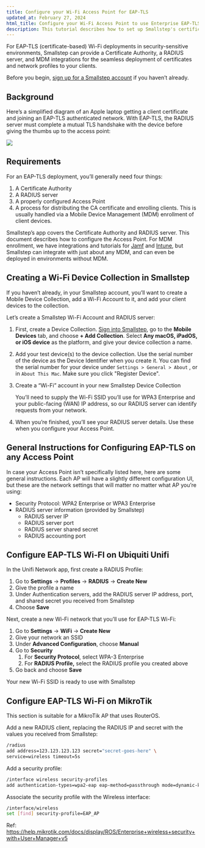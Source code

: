```yaml
---
title: Configure your Wi-Fi Access Point for EAP-TLS
updated_at: February 27, 2024
html_title: Configure your Wi-Fi Access Point to use Enterprise EAP-TLS certificate-based authentication with Smallstep
description: This tutorial describes how to set up Smallstep's certificate-based Wi-Fi on several popular Access Point models
---
```


For EAP-TLS (certificate-based) Wi-Fi deployments in security-sensitive environments, Smallstep can provide a Certificate Authority, a RADIUS server, and MDM integrations for the seamless deployment of certificates and network profiles to your clients.

Before you begin, [sign up for a Smallstep account](https://smallstep.com/signup) if you haven’t already.

## Background

Here’s a simplified diagram of an Apple laptop getting a client certificate and joining an EAP-TLS authenticated network. With EAP-TLS, the RADIUS server must complete a mutual TLS handshake with the device before giving the thumbs up to the access point:

![](/graphics/Authenticating_to_an_EAP-TLS_network.png)

## Requirements

For an EAP-TLS deployment, you’ll generally need four things:

1. A Certificate Authority
2. A RADIUS server
3. A properly configured Access Point
4. A process for distributing the CA certificate and enrolling clients. This is usually handled via a Mobile Device Management (MDM) enrollment of client devices.

Smallstep’s app covers the Certificate Authority and RADIUS server. This document describes how to configure the Access Point. For MDM enrollment, we have integrations and tutorials for [Jamf](https://smallstep.com/docs/tutorials/apple-mdm-jamf-setup-guide/) and [Intune](https://smallstep.com/docs/tutorials/intune-mdm-setup-guide/), but Smallstep can integrate with just about any MDM, and can even be deployed in environments without MDM.

## Creating a Wi-Fi Device Collection in Smallstep

If you haven’t already, in your Smallstep account, you’ll want to create a Mobile Device Collection, add a Wi-Fi Account to it, and add your client devices to the collection.

Let’s create a Smallstep Wi-Fi Account and RADIUS server:

1. First, create a Device Collection. [Sign into Smallstep](https://smallstep.com/app), go to the **Mobile Devices** tab, and choose **+ Add Collection**. Select **Any macOS, iPadOS, or iOS device** as the platform, and give your device collection a name.
2. Add your test device(s) to the device collection. Use the serial
number of the device as the Device Identifier when you create it. You
can find the serial number for your device under `Settings > General > About` , or in `About This Mac`. Make sure you click "Register Device".
3. Create a “Wi-Fi” account in your new Smallstep Device Collection
    
    You’ll need to supply the Wi-Fi SSID you’ll use for WPA3 Enterprise 
    and your public-facing (WAN) IP address, so our RADIUS server can 
    identify requests from your network.
    
4. When you’re finished, you’ll see your RADIUS server details. Use these when you configure your Access Point.

## General Instructions for Configuring EAP-TLS on any Access Point

In case your Access Point isn’t specifically listed here, here are some general instructions. Each AP will have a slightly different configuration UI, but these are the network settings that will matter no matter what AP you’re using:

- Security Protocol: WPA2 Enterprise or WPA3 Enterprise
- RADIUS server information (provided by Smallstep)
    - RADIUS server IP
    - RADIUS server port
    - RADIUS server shared secret
    - RADIUS accounting port

## Configure EAP-TLS Wi-FI on Ubiquiti Unifi

In the Unifi Network app, first create a RADIUS Profile:

1. Go to **Settings** → **Profiles** → **RADIUS** → **Create New**
2. Give the profile a name
3. Under Authentication servers, add the RADIUS server IP address, port, and shared secret you received from Smallstep
4. Choose **Save**

Next, create a new Wi-Fi network that you’ll use for EAP-TLS Wi-Fi:

1. Go to **Settings** → **WiFi** → **Create New**
2. Give your network an SSID
3. Under **Advanced Configuration**, choose **Manual**
4. Go to **Security**
    1. For **Security Protocol**, select WPA-3 Enterprise
    2. For **RADIUS Profile,** select the RADIUS profile you created above
5. Go back and choose **Save**

Your new Wi-Fi SSID is ready to use with Smallstep

## Configure EAP-TLS Wi-Fi on MikroTik

This section is suitable for a MikroTik AP that uses RouterOS.

Add a new RADIUS client, replacing the RADIUS IP and secret with the values you received from Smallstep:

```bash
/radius
add address=123.123.123.123 secret="secret-goes-here" \
service=wireless timeout=5s
```

Add a security profile:

```bash
/interface wireless security-profiles
add authentication-types=wpa2-eap eap-method=passthrough mode=dynamic-keys name=EAP_AP supplicant-identity=Mikrotik
```

Associate the security profile with the Wireless interface:

```bash
/interface/wireless
set [find] security-profile=EAP_AP
```

Ref: https://help.mikrotik.com/docs/display/ROS/Enterprise+wireless+security+with+User+Manager+v5


